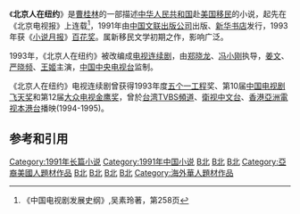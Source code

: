 《'''北京人在纽约'''》是[[曹桂林|曹桂林]]的一部描述[[中华人民共和国|中华人民共和国]]赴[[美国|美国]][[移民|移民]]的小说，起先在《北京电视报》上连载<ref>《中国电视剧发展史纲》,吴素玲著，第258页</ref>，1991年由[[中国文联出版公司|中国文联出版公司]]出版、[[新华书店|新华书店]]发行，1993年获《[[小说月报|小说月报]]》[[百花奖|百花奖]]。属新移民文学初期之作，影响广泛。

1993年，《北京人在纽约》被改编成[[电视连续剧|电视连续剧]]，由[[郑晓龙|郑晓龙]]、[[冯小刚|冯小刚]]执导，[[姜文|姜文]]、[[严晓频|严晓频]]、[[王姬_(演员)|王姬]]主演，[[中国中央电视台|中国中央电视台]]监制。

《北京人在纽约》电视连续剧曾获得1993年度[[五个一工程|五个一工程]]奖、第10届[[中国电视剧飞天奖|中国电视剧飞天奖]]和第12届[[大众电视金鹰奖|大众电视金鹰奖]]，曾於[[台湾|台湾]][[TVBS頻道|TVBS頻道]]、[[衛视中文台|衛视中文台]]、[[香港|香港]][[亞洲電视本港台|亞洲電视本港台]]播映(1994-1995)。

== 参考和引用 ==
{{Reflist|2}}

{{郑晓龙}}
{{冯小刚}}
{{姜文}}

[[Category:1991年长篇小说|Category:1991年长篇小说]]
[[Category:1991年中国小说|Category:1991年中国小说]]
[[Category:中文長篇小說|B北]]
[[Category:紐約市背景作品|B北]]
[[Category:美国华人历史|B北]]
[[Category:亞裔美國人題材作品|Category:亞裔美國人題材作品]]
[[Category:移民题材作品|B北]]
[[Category:聯利媒體外購電視節目|B北]]
[[Category:亞洲電視外購劇集|B北]]
[[Category:改编成电视剧的中华人民共和国小说|B北]]
[[Category:海外華人題材作品|Category:海外華人題材作品]]